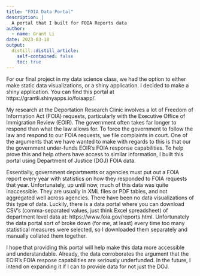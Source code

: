 ```yaml
---
title: "FOIA Data Portal"
description: |
  A portal that I built for FOIA Reports data
author:
  - name: Grant Li
date: 2023-03-18
output:
  distill::distill_article:
    self-contained: false
    toc: true
---
```


For our final project in my data science class, we had the option to either make static data visualizations, or a shiny application. I decided to make a shiny application. You can find this portal at https://grantli.shinyapps.io/foiaapp/. 

My research at the Deportation Research Clinic involves a lot of Freedom of Information Act (FOIA) requests, particularly with the Executive Office of Immigration Review (EOIR). The government often takes far longer to respond than what the law allows for. To force the government to follow the law and respond to our FOIA requests, we file complaints in court. One of the arguments that we have wanted to make with regards to this is that our the government under-funds EOIR's FOIA response capabilities. To help prove this and help others have access to similar information, I built this portal using Department of Justice (DOJ) FOIA data. 

Essentially, government departments or agencies must put out a FOIA report every year with statistics on how they responded to FOIA requests that year. Unfortunately, up until now, much of this data was quite inaccessible. They are usually in XML files or PDF tables, and not aggregated well across agencies. There have been no data visualizations of this type of data. Luckily, there is a data portal where you can download CSV's (comma-separated values, just think Excel spreadsheet) of department level data at: https://www.foia.gov/reports.html. Unfortunately the data portal sort of broke down (for me, at least) every time too many statistical measures were selected, so I downloaded them separately and manually collated them together. 

I hope that providing this portal will help make this data more accessible and understandable. Already, the data corroborates the argument that the EOIR's FOIA respose capabilities are seriously underfunded. In the future, I intend on expanding it if I can to provide data for not just the DOJ. 

